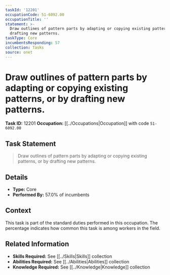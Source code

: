 ```yaml
---
taskId: '12201'
occupationCode: 51-6092.00
occupationTitle: ''
statement: >-
  Draw outlines of pattern parts by adapting or copying existing patterns, or by
  drafting new patterns.
taskType: Core
incumbentsResponding: 57
collection: Tasks
source: onet
---
```

# Draw outlines of pattern parts by adapting or copying existing patterns, or by drafting new patterns.

**Task ID:** 12201
**Occupation:** [[../Occupations|Occupation]] with code `51-6092.00`

## Task Statement

> Draw outlines of pattern parts by adapting or copying existing patterns, or by drafting new patterns.

## Details

- **Type:** Core
- **Performed By:** 57.0% of incumbents

## Context

This task is part of the standard duties performed in this occupation. The percentage indicates how common this task is among workers in the field.

## Related Information

- **Skills Required:** See [[../Skills|Skills]] collection
- **Abilities Required:** See [[../Abilities|Abilities]] collection
- **Knowledge Required:** See [[../Knowledge|Knowledge]] collection

